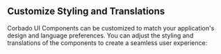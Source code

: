 ## Customize Styling and Translations

Corbado UI Components can be customized to match your application's design and language preferences. You can adjust the styling and translations of the components to create a seamless user experience:

<CardGroup cols={2}>
    <Card title="Custom Styling" href="/ui-components/customization/styling" />
    <Card title="Custom Translations" href="/ui-components/customization/translation" />
</CardGroup>
